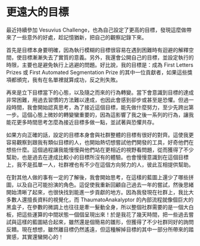 # 更遠大的目標

最近持續參加 Vesuvius Challenge，也為自己設定了更高的目標，發現這麼做帶來了一些意外的好處，趁記憶猶新，把自己的觀察記錄下來。

首先是目標本身要明確，因為執行模糊的目標很容易在遇到困難時有迴避的解釋空間，使目標漸漸失去了實質的意義。另外，我還會公開自己的目標，並設定執行的時限，主要也是避免執行上逃避的問題。好比說，我的目標是：成為 First Letters Prizes 或 First Automated Segmentation Prize 的其中一位貢獻者，如果這些獎項都頒完，我有在名單裡就算成功，反之則失敗。

再來是立下目標當下的心態，以及隨之而來的行為轉變。當下會意識到目標的達成非常困難，用過去習慣的方法難以達成，也因此會感到卻步或甚至是恐懼。但過一段時間，我會開始認真思考，為了接近這個目標，能先做什麼努力，至少先跨出第一步。這個心態上微妙的轉變蠻重要的，因為這影響了我之後一系列的行為，讓我能花更多時間思考怎麼為接近目標多做一點，並試著與恐懼共存。

如果方向正確的話，設定的目標本身會與社群整體的目標有很好的對齊。這使我更容易觀察到跟我有類似目標的人，也開始熱切想嘗試他們開發的工具，好奇他們在想些什麼。這個過程讓我能慢慢與他們站在更相近的視野看問題，從而獲得了不少幫助，也是過去在達成比較小的目標所沒有的體驗。也會慢慢意識到在這個目標上，我不是孤單一人，社群裡也有不少在這個方向努力的人，彼此互相提供幫助。

在對其他人做的事有一定的了解後，我會開始思考，在這樣的藍圖上還少了哪些拼圖，以及自己可能扮演的角色。這促使我重新回顧自己過去一年的嘗試，然後思緒開始清晰了起來，也很快找到能進一步貢獻的地方。因為我發現在社群上，我比大多數人還擅長資料的視覺化，而 ThaumatoAnakalyptor 的內部流程就像個巨大的黑盒子，在參數的微調上也往往是牽一髮動全身，所以整個社群需要的是一個大白板，把這些運算的中間狀態一個個呈現出來！於是我花了幾天時間，把一些過去嘗試與這樣的藍圖結合起來，雖然還是個簡易的雛形，但獲得了不少社群同好的詢問反饋。現在想想，雖然離目標仍然遙遠，但這種解掉目標的其中一部分所帶來的踏實感，其實還蠻開心的！
